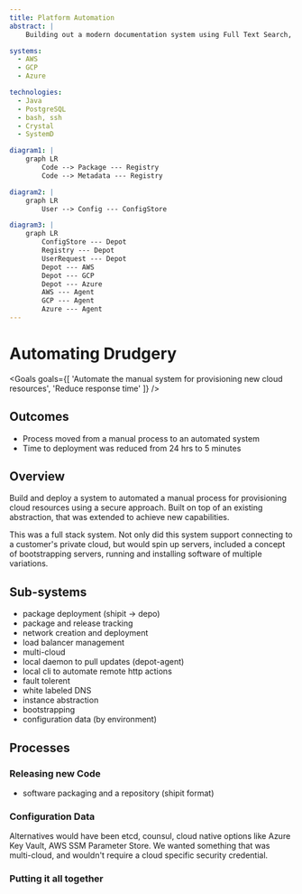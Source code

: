 ```yaml
---
title: Platform Automation
abstract: |
    Building out a modern documentation system using Full Text Search, and RAG

systems:
  - AWS
  - GCP
  - Azure

technologies:
  - Java
  - PostgreSQL
  - bash, ssh
  - Crystal
  - SystemD

diagram1: |
    graph LR
        Code --> Package --- Registry
        Code --> Metadata --- Registry

diagram2: |
    graph LR
        User --> Config --- ConfigStore

diagram3: |
    graph LR
        ConfigStore --- Depot
        Registry --- Depot
        UserRequest --- Depot
        Depot --- AWS
        Depot --- GCP
        Depot --- Azure
        AWS --- Agent
        GCP --- Agent
        Azure --- Agent
---
```



# Automating Drudgery

<Goals goals={[
    'Automate the manual system for provisioning new cloud resources',
    'Reduce response time'
    ]} />

## Outcomes

- Process moved from a manual process to an automated system
- Time to deployment was reduced from 24 hrs to 5 minutes

## Overview

Build and deploy a system to automated a manual process for provisioning cloud resources using a secure approach. Built on top of an existing abstraction, that was extended to achieve new capabilities.


This was a full stack system. Not only did this system support connecting to a customer's private cloud, but would spin up servers, included a concept of bootstrapping servers, running and installing software of multiple variations.

## Sub-systems


- package deployment (shipit -> depo)
- package and release tracking
- network creation and deployment
- load balancer management
- multi-cloud
- local daemon to pull updates (depot-agent)
- local cli to automate remote http actions
- fault tolerent
- white labeled DNS
- instance abstraction
- bootstrapping
- configuration data (by environment)

## Processes

### Releasing new Code

<Mermaid content={frontmatter.diagram1} />

- software packaging and a repository (shipit format)

### Configuration Data

<Mermaid content={frontmatter.diagram2} />

Alternatives would have been etcd, counsul, cloud native options like Azure Key Vault, AWS SSM Parameter Store. We wanted something that was multi-cloud, and wouldn't require a cloud specific security credential.

### Putting it all together

<Mermaid content={frontmatter.diagram3} />

